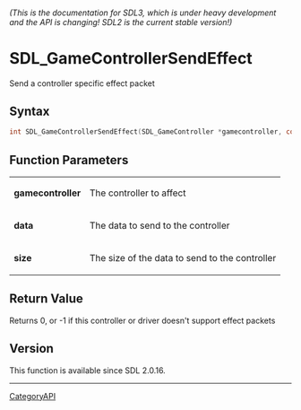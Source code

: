 ====== (This is the documentation for SDL3, which is under heavy development and the API is changing! SDL2 is the current stable version!) ======
= SDL_GameControllerSendEffect =

Send a controller specific effect packet 

== Syntax ==

<syntaxhighlight lang='c'>
int SDL_GameControllerSendEffect(SDL_GameController *gamecontroller, const void *data, int size);
</syntaxhighlight>

== Function Parameters ==

{|
|'''gamecontroller'''
|The controller to affect
|-
|'''data'''
|The data to send to the controller
|-
|'''size'''
|The size of the data to send to the controller
|}

== Return Value ==

Returns 0, or -1 if this controller or driver doesn't support effect
packets

== Version ==

This function is available since SDL 2.0.16.

----
[[CategoryAPI]]


